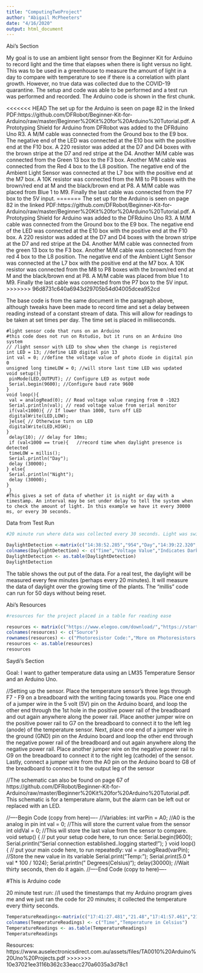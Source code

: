 ```yaml
---
title: "ComputingTwoProject"
author: "Abigail McPheeters"
date: "4/16/2020"
output: html_document
---
```





Abi's Section

My goal is to use an ambient light sensor from the Beginner Kit for Arduino to record light and the time that elapses when there is light versus no light. This was to be used in a greenhouse to measure the amount of light in a day to compare with temperature to see if there is a correlation with plant growth. However, no true data was collected due to the COVID-19 quarantine. The setup and code was able to be performed and a test run was performed and recorded. The Arduino code is shown in the first chunk. 

<<<<<<< HEAD
The set up for the Arduino is seen on page 82 in the linked PDF:https://github.com/DFRobot/Beginner-Kit-for-Arduino/raw/master/Beginner%20Kit%20for%20Arduino%20Tutorial.pdf. A Prototyping Shield for Arduino from DFRobot was added to the DFRduino Uno R3. A M/M cable was connected from the Ground box to the E9 box. The negative end of the LED was connected at the E10 box with the positive end at the F10 box. A 220 resistor was added at the D7 and D4 boxes with the brown stripe at the D7 and red stripe at the D4. Another M/M cable was connected from the Green 13 box to the F3 box. Another M/M cable was connected from the Red 4 box to the L8 position. The negative end of the Ambient Light Sensor was connected at the L7 box with the positive end at the M7 box. A 10K resistor was connected from the M8 to P8 boxes with the brown/red end at M and the black/brown end at P8. A M/M cable was placed from Blue 1 to M9. Finally the last cable was connected from the P7 box to the 5V input. 
=======
The set up for the Arduino is seen on page 82 in the linked PDF:https://github.com/DFRobot/Beginner-Kit-for-Arduino/raw/master/Beginner%20Kit%20for%20Arduino%20Tutorial.pdf. A Prototyping Shield for Arduino was added to the DFRduino Uno R3. A M/M cable was connected from the Ground box to the E9 box. The negative end of the LED was connected at the E10 box with the positive end at the F10 box. A 220 resistor was added at the D7 and D4 boxes with the brown stripe at the D7 and red stripe at the D4. Another M/M cable was connected from the green 13 box to the F3 box. Another M/M cable was connected from the red 4 box to the L8 position. The negative end of the Ambient Light Sensor was connected at the L7 box with the positive end at the M7 box. A 10K resistor was connected from the M8 to P8 boxes with the brown/red end at M and the black/brown end at P8. A M/M cable was placed from blue 1 to M9. Finally the last cable was connected from the P7 box to the 5V input. 
>>>>>>> 96d8731c640a6943d29705b54d04005dcea952cd

The base code is from the same document in the paragraph above, although tweaks have been made to record time and set a delay between reading instead of a constant stream of data. This will allow for readings to be taken at set times per day. The time set is placed in milliseconds. 

```Uno
#light sensor code that runs on an Arduino
#this code does not run on Rstudio, but it runs on an Arduino Uno system
// /light sensor with LED to show when the change is registered
int LED = 13; //define LED digital pin 13
int val = 0; //define the voltage value of photo diode in digital pin 0
unsigned long timeLOW = 0; //will store last time LED was updated
void setup(){
 pinMode(LED,OUTPUT); // Configure LED as output mode
 Serial.begin(9600); //Configure baud rate 9600
}
void loop(){
 val = analogRead(0); // Read voltage value ranging from 0 -1023
 Serial.println(val); // read voltage value from serial monitor
 if(val<1000){ // If lower than 1000, turn off LED
 digitalWrite(LED,LOW);
 }else{ // Otherwise turn on LED
 digitalWrite(LED,HIGH);
}
 delay(10); // delay for 10ms;
 if (val<1000 == true){   //record time when daylight presence is detected
 timeLOW = millis();
 Serial.println("Day");
 delay (30000);
} else{
 Serial.println("Night");
 delay (30000);
}
 }
#This gives a set of data of whether it is night or day with a timestamp. An interval may be set under delay to tell the system when to check the amount of light. In this example we have it every 30000 ms, or every 30 seconds. 
```

Data from Test Run
```r
#20 minute run where data was collected every 30 seconds. Light was switched every minute and a half to show it can read both light and dark. A LED would turn on in the dark room. 

DaylightDetection <-matrix(c("14:38:52.285","954","Day","14:39:22.320","961","Day","14:39:52.359","957","Day","14:40:22.380","1020","Night","14:40:52.443","1020","Night","14:41:22.461","1019","Night","14:41:52.501","954","Day","14:42:22.541","957","Day","14:42:52.548","946","Day","14:43:22.586","1020","Night","14:43:52.647","1020","Night","14:44:22.660","1020","Night","14:44:52.701","965","Day","14:45:22.742","961","Day","14:45:52.749","963","Day","14:46:22.785","1019","Night","14:46:52.817","1020","Night","14:47:22.856","1020","Night","14:47:52.891","982","Day","14:48:22.940","985","Day","14:48:52.958","959","Day","14:49:23.016","1020","Night","14:49:53.045","1020","Night","14:50:23.071","1020","Night","14:50:53.113","1012","Night","14:51:23.152","989","Day","14:51:53.172","954","Day","14:52:23.205","956","Day","14:52:53.246","1020","Night","14:53:23.249","1019","Night","14:53:53.286","1020","Night","14:54:23.337","983","Day","14:54:53.368","941","Day","14:55:23.393","941","Day","14:55:53.446","1020","Night","14:56:23.470","1020","Night","14:56:53.518","1020","Night","14:57:23.545","966","Day","14:57:53.585","960","Day","14:58:23.606","943","Day"),ncol=3,byrow=TRUE)
colnames(DaylightDetection) <- c("Time","Voltage Value","Indicates Dark or Light")
DaylightDetection <- as.table(DaylightDetection)
DaylightDetection
```
The table shows the out put of the data. For a real test, the daylight will be measured every few minutes (perhaps every 20 minutes). It will measure the data of daylight over the growing time of the plants. The "millis" code can run for 50 days without being reset. 

Abi's Resources
```r
#resources for the project placed in a table for reading ease

resources <- matrix(c("https://www.elegoo.com/download/","https://startingelectronics.org/tutorials/arduino/modules/photo-resistor/","https://www.r-bloggers.com/timing-in-r/","https://www.cyclismo.org/tutorial/R/tables.html","TA0010 Arduino Uno Projects.pdf","https://www.youtube.com/watch?v=AuiWwJZQEec","https://github.com/DFRobot/Beginner-Kit-for-Arduino/raw/master/Beginner%20Kit%20for%20Arduino%20Tutorial.pdf","https://www.arduino.cc/reference/en/language/structure/control-structure/if/","https://www.arduino.cc/en/Tutorial/BlinkWithoutDelay","https://www.norwegiancreations.com/2017/09/arduino-tutorial-using-millis-instead-of-delay/","https://forum.arduino.cc/index.php?topic=98735.0","https://forum.arduino.cc/index.php?topic=323164.0"),ncol=1,byrow=TRUE)
colnames(resources) <- c("Source")
rownames(resources) <- c("Photoresistor Code:","More on Photoresistors:","Timing Coding:","Table Code:","Arduino Resource:","Arduino Stop Code Tutorial","DFrobot Code Book Resource", "Arduino IF statements","Blink Without Delay for TIME","More Help on Timing Using Millis Fxn","Time Elapsed Code","More on Finding Timestamp")
resources <- as.table(resources)
resources
```


Saydi's Section

Goal: I want to gather temperature data using an LM35 Temperature Sensor and an Arduino Uno.   

//Setting up the sensor. Place the temperature sensor's three legs through F7 - F9 on a breadboard with the writing facing towards you. Place one end of a jumper wire in the 5 volt (5V) pin on the Arduino board, and loop the other end through the 1st hole in the positive power rail of the breadboard and out again anywhere along the power rail. Place another jumper wire on the positive power rail to G7 on the breadboard to connect it to the left leg (anode) of the temperature sensor. Next, place one end of a jumper wire in the ground (GND) pin on the Arduino board and loop the other end through the negative power rail of the breadboard and out again anywhere along the negative power rail. Place another jumper wire on the negative power rail to G9 on the breadboard to connect it to the right leg (cathode) of the sensor. Lastly, connect a jumper wire from the A0 pin on the Arduino board to G8 of the breadboard to connect it to the output leg of the sensor 

//The schematic can also be found on page 67 of https://github.com/DFRobot/Beginner-Kit-for-Arduino/raw/master/Beginner%20Kit%20for%20Arduino%20Tutorial.pdf. This schematic is for a temperature alarm, but the alarm can be left out or replaced with an LED. 


//----Begin Code (copy from here)----
//Variables:
int varPin = A0; //A0 is the analog in pin
int val = 0; //This will store the current value from the sensor
int oldVal = 0; //This will store the last value from the sensor to compare.
void setup() {
 // put your setup code here, to run once:
Serial.begin(9600);
Serial.println("Serial connection established..\nTemperature logging started!");
}
void loop() {
 // put your main code here, to run repeatedly:
val = analogRead(varPin); //Store the new value in its variable
Serial.print("Temp: ");
Serial.print(5.0 * val * 100 / 1024); 
Serial.println(" Degrees(Celsius)");
delay(30000); //Wait thirty seconds, then do it again. 
//----End Code (copy to here)----

#This is Arduino code


20 minute test run:
//I used the timestamps that my Arduino program gives me and we just ran the code for 20 minutes; it collected the temperature every thirty seconds. 
```r
TemperatureReadings<-matrix(c("17:41:27.481","21.48","17:41:57.461","21.00","17:42:27.476","21.48","17:42:57.498","21.48","17:43:27.537","21.48", "17:43:57.567","21.00","17:44:27.593","21.48","17:44:57.597","21.48","17:45:27.643","21.48","17:45:57.669","21.48","17:46:27.683","21.48","17:46:57.716","21.48","17:47:27.730","21.48","17:47:57.734","21.48","17:48:27.783","21.48","17:48:57.807","21.48","17:49:27.812","21.48","17:49:57.831","21.97","17:50:27.876","21.97","17:50:57.875","21.97","17:51:27.898","21.97","17:51:57.941","21.48","17:52:27.956","21.97","17:52:57.990","21.97","17:53:27.989","21.48","17:53:58.038","21.48","17:54:28.062","21.48","17:54:58.074","21.48","17:55:28.113","21.48","17:55:58.142","21.48","17:56:28.156","21.48","17:56:58.172","21.48","17:57:28.198","21.48","17:57:58.225","21.48","17:58:28.229","21.48","17:58:58.287","21.48","17:59:28.299","21.48","17:59:58.319","21.48","18:00:28.329","21.48","18:00:58.359","21.48", "18:01:28.390", "21.48"),ncol=2,byrow=TRUE)
colnames(TemperatureReadings) <- c("Time","Temperature in Celsius")
TemperatureReadings <- as.table(TemperatureReadings)
TemperatureReadings
```


Resources: 
https://www.auselectronicsdirect.com.au/assets/files/TA0010%20Arduino%20Uno%20Projects.pdf
>>>>>>> 10e37021ee3116b362c33eacc270a6035a3d78c1
